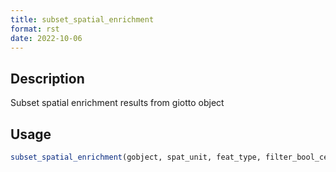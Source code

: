 ```yaml
--- 
title: subset_spatial_enrichment 
format: rst 
date: 2022-10-06 
--- 
```


## Description

Subset spatial enrichment results from giotto object


## Usage

```r
subset_spatial_enrichment(gobject, spat_unit, feat_type, filter_bool_cells)
```



